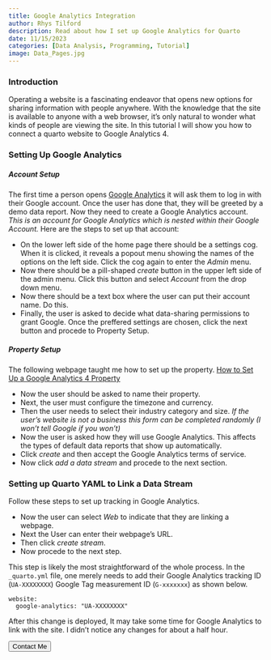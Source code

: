 ```yaml
---
title: Google Analytics Integration
author: Rhys Tilford
description: Read about how I set up Google Analytics for Quarto
date: 11/15/2023
categories: [Data Analysis, Programming, Tutorial]
image: Data_Pages.jpg
---
```


### Introduction

Operating a website is a fascinating endeavor that opens new options for sharing information with people anywhere. With the knowledge that the site is available to anyone with a web browser, it's only natural to wonder what kinds of people are viewing the site. In this tutorial I will show you how to connect a quarto website to Google Analytics 4.

### Setting Up Google Analytics

##### Account Setup

The first time a person opens [Google Analytics](https://analytics.google.com/analytics) it will ask them to log in with their Google account. Once the user has done that, they will be greeted by a demo data report. Now they need to create a Google Analytics account. *This is an account for Google Analytics which is nested within their Google Account.* Here are the steps to set up that account:

 - On the lower left side of the home page there should be a settings cog. When it is clicked, it reveals a popout menu showing the names of the options on the left side. Click the cog again to enter the *Admin* menu.
 - Now there should be a pill-shaped *create* button in the upper left side of the admin menu. Click this button and select *Account* from the drop down menu.
 - Now there should be a text box where the user can put their account name. Do this.
 - Finally, the user is asked to decide what data-sharing permissions to grant Google. Once the preffered settings are chosen, click the next button and procede to Property Setup.

##### Property Setup

:::{.callout-note}
The following webpage taught me how to set up the property.
[How to Set Up a Google Analytics 4 Property](https://www.clickinsight.ca/blog/how-to-set-up-a-google-analytics-4-property)
:::

 - Now the user should be asked to name their property.
 - Next, the user must configure the timezone and currency.
 - Then the user needs to select their industry category and size. *If the user's website is not a business this form can be completed randomly (I won't tell Google if you won't)*
 - Now the user is asked how they will use Google Analytics. This affects the types of default data reports that show up automatically.
 - Click *create* and then accept the Google Analytics terms of service.
 - Now click *add a data stream* and procede to the next section.

### Setting up Quarto YAML to Link a Data Stream

Follow these steps to set up tracking in Google Analytics.

 - Now the user can select *Web* to indicate that they are linking a webpage.
 - Next the User can enter their webpage's URL.
 - Then click *create stream*.
 - Now procede to  the next step.

This step is likely the most straightforward of the whole process. In the `_quarto.yml` file, one merely needs to add their Google Analytics tracking ID (`UA-XXXXXXXX`) Google Tag measurement ID (`G-xxxxxxx`) as shown below.

```.code
website:
  google-analytics: "UA-XXXXXXXX"
```
After this change is deployed, It may take some time for Google Analytics to link with the site. I didn't notice any changes for about a half hour.


<div class="callToAction"><a href="https://rctilford.github.io/personal-rhys-tilford/contactMe.html"><button type="button">Contact Me</button></a></div>


<div id="vssue"></div>

  <!-- Introduce Vue first -->

  <!-- vue runtime build (runtime only)  -->
  <script src="https://unpkg.com/vue@2.7.14/dist/vue.runtime.min.js"></script>
  <!-- OR: vue full build (runtime + compiler)  -->
  <script src="https://unpkg.com/vue@2.7.14/dist/vue.min.js"></script>

  <!-- Introduce Vssue after Vue -->

  <!-- Vssue Github build -->
  <script src="https://unpkg.com/vssue/dist/vssue.github.min.js"></script>

  <!-- use render function for vue runtime build -->
  <script>
    new Vue({
      el: '#vssue',

      render: h => h('Vssue', {
        props: {
          // here set the title of issue of current page
          title: 'Vssue_article_05',

          // here set the options for your OAuth App
          options: {
            owner: 'rctilford',
            repo: 'personal-rhys-tilford',
            clientId: '9f2e6bf389986dd77793',
            clientSecret: '667ab6fd63d934d8e8fe1c3763e98351469e1195', // only required for some of the platforms
          },
        }
      })
    })
  </script>
